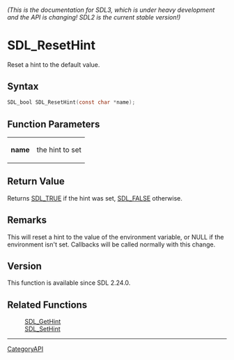 ====== (This is the documentation for SDL3, which is under heavy development and the API is changing! SDL2 is the current stable version!) ======
= SDL_ResetHint =

Reset a hint to the default value.

== Syntax ==

<syntaxhighlight lang='c'>
SDL_bool SDL_ResetHint(const char *name);
</syntaxhighlight>

== Function Parameters ==

{|
|'''name'''
|the hint to set
|}

== Return Value ==

Returns [[SDL_TRUE]] if the hint was set, [[SDL_FALSE]] otherwise.

== Remarks ==

This will reset a hint to the value of the environment variable, or NULL if
the environment isn't set. Callbacks will be called normally with this
change.

== Version ==

This function is available since SDL 2.24.0.

== Related Functions ==

:[[SDL_GetHint]]
:[[SDL_SetHint]]

----
[[CategoryAPI]]


